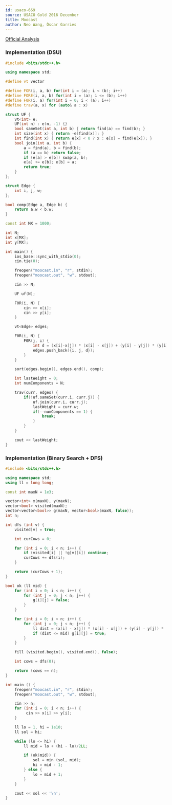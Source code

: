 ```yaml
---
id: usaco-669
source: USACO Gold 2016 December
title: Moocast
author: Neo Wang, Óscar Garries
---
```


[Official Analysis](http://www.usaco.org/current/data/sol_moocast_gold_dec16.html)

<LanguageSection>
<CPPSection>

### Implementation (DSU)

```cpp
#include <bits/stdc++.h>

using namespace std;

#define vt vector

#define FOR(i, a, b) for(int i = (a); i < (b); i++)
#define FORE(i, a, b) for(int i = (a); i <= (b); i++)
#define F0R(i, a) for(int i = 0; i < (a); i++)
#define trav(a, x) for (auto& a : x)

struct UF {
	vt<int> e;
	UF(int n) : e(n, -1) {}
	bool sameSet(int a, int b) { return find(a) == find(b); }
	int size(int x) { return -e[find(x)]; }
	int find(int x) { return e[x] < 0 ? x : e[x] = find(e[x]); }
	bool join(int a, int b) {
		a = find(a), b = find(b);
		if (a == b) return false;
		if (e[a] > e[b]) swap(a, b);
		e[a] += e[b]; e[b] = a;
		return true;
	}
};

struct Edge {
	int i, j, w;
};

bool comp(Edge a, Edge b) {
	return a.w < b.w;
}

const int MX = 1000;

int N;
int x[MX];
int y[MX];

int main() {
	ios_base::sync_with_stdio(0);
	cin.tie(0);

	freopen("moocast.in", "r", stdin);
	freopen("moocast.out", "w", stdout);

	cin >> N;

	UF uf(N);

	F0R(i, N) {
		cin >> x[i];
		cin >> y[i];
	}

	vt<Edge> edges;

	F0R(i, N) {
		F0R(j, i) {
			int d = (x[i]-x[j]) * (x[i] - x[j]) + (y[i] - y[j]) * (y[i] - y[j]);
			edges.push_back({i, j, d});
		}
	}

	sort(edges.begin(), edges.end(), comp);

	int lastWeight = 0;
	int numComponents = N;

	trav(curr, edges) {
		if(!uf.sameSet(curr.i, curr.j)) {
			uf.join(curr.i, curr.j);
			lastWeight = curr.w;
			if(--numComponents == 1) {
				break;
			}
		}
	}

	cout << lastWeight;
}
```

### Implementation (Binary Search + DFS)

```cpp
#include <bits/stdc++.h>

using namespace std;
using ll = long long;

const int maxN = 1e3;

vector<int> x(maxN), y(maxN);
vector<bool> visited(maxN);
vector<vector<bool>> g(maxN, vector<bool>(maxN, false));
int n;

int dfs (int v) {
	visited[v] = true;

	int curCows = 0;

	for (int i = 0; i < n; i++) {
		if (visited[i] || !g[v][i]) continue;
		curCows += dfs(i);
	}

	return (curCows + 1);
}

bool ok (ll mid) {
	for (int i = 0; i < n; i++) {
		for (int j = 0; j < n; j++) {
			g[i][j] = false;
		}
	}

	for (int i = 0; i < n; i++) {
		for (int j = 0; j < n; j++) {
			ll dist = (x[i] - x[j]) * (x[i] - x[j]) + (y[i] - y[j]) * (y[i] - y[j]);
			if (dist <= mid) g[i][j] = true;
		}
	}

	fill (visited.begin(), visited.end(), false);

	int cows = dfs(0);

	return (cows == n);
}

int main () {
	freopen("moocast.in", "r", stdin);
	freopen("moocast.out", "w", stdout);

	cin >> n;
	for (int i = 0; i < n; i++) {
		 cin >> x[i] >> y[i];
	}

	ll lo = 1, hi = 1e10;
	ll sol = hi;

	while (lo <= hi) {
		ll mid = lo + (hi - lo)/2LL;

		if (ok(mid)) {
			sol = min (sol, mid);
			hi = mid - 1;
		} else {
			lo = mid + 1;
		}
	}

	cout << sol << '\n';
}

```

</CPPSection>
</LanguageSection>

